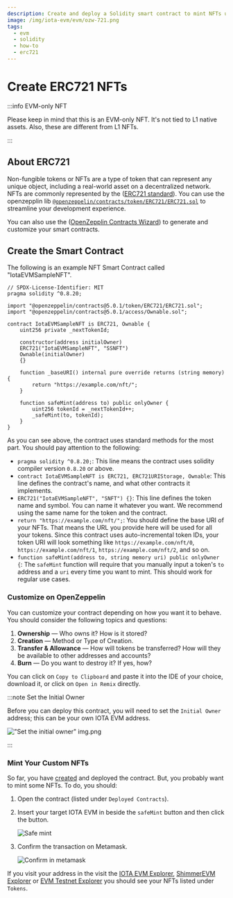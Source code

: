 ```yaml
---
description: Create and deploy a Solidity smart contract to mint NFTs using the ERC721 standard.
image: /img/iota-evm/evm/ozw-721.png
tags:
  - evm
  - solidity
  - how-to
  - erc721
---
```



# Create ERC721 NFTs

:::info EVM-only NFT

Please keep in mind that this is an EVM-only NFT. It's not tied to L1 native assets. Also, these are different from L1
NFTs.

:::

<PriorKnowledge />

## About ERC721

Non-fungible tokens or NFTs are a type of token that can represent any unique object, including a real-world asset on a
decentralized network. NFTs are commonly represented by the ([ERC721 standard](https://eips.ethereum.org/EIPS/eip-721)).
You can use the
openzepplin
lib [`@openzeppelin/contracts/token/ERC721/ERC721.sol`](https://github.com/OpenZeppelin/openzeppelin-contracts/blob/master/contracts/token/ERC721/ERC721.sol)
to streamline your development experience.

You can also use the ([OpenZepplin Contracts Wizard](https://wizard.openzeppelin.com/#erc721)) to generate and customize
your smart contracts.

<RemixIDE />

## Create the Smart Contract

The following is an example NFT Smart Contract called "IotaEVMSampleNFT".

```solidity
// SPDX-License-Identifier: MIT
pragma solidity ^0.8.20;

import "@openzeppelin/contracts@5.0.1/token/ERC721/ERC721.sol";
import "@openzeppelin/contracts@5.0.1/access/Ownable.sol";

contract IotaEVMSampleNFT is ERC721, Ownable {
    uint256 private _nextTokenId;

    constructor(address initialOwner)
    ERC721("IotaEVMSampleNFT", "SSNFT")
    Ownable(initialOwner)
    {}

    function _baseURI() internal pure override returns (string memory) {
        return "https://example.com/nft/";
    }

    function safeMint(address to) public onlyOwner {
        uint256 tokenId = _nextTokenId++;
        _safeMint(to, tokenId);
    }
}
```

As you can see above, the contract uses standard methods for the most part. You should pay attention to the following:

-   `pragma solidity ^0.8.20;`: This line means the contract uses solidity compiler version `0.8.20` or above.
-   `contract IotaEVMSampleNFT is ERC721, ERC721URIStorage, Ownable`: This line defines the contract's name, and what
    other contracts it implements.
-   `ERC721("IotaEVMSampleNFT", "SNFT") {}`: This line defines the token name and symbol. You can name it
    whatever you want. We recommend using the same name for the token and the contract.
-   `return "https://example.com/nft/";`: You should define the base URI of your NFTs. That means the URL you provide here
    will be used for all your tokens. Since this contract uses auto-incremental token IDs, your token URI will look
    something like `https://example.com/nft/0`, `https://example.com/nft/1`, `https://example.com/nft/2`, and so on.
-   `function safeMint(address to, string memory uri) public onlyOwner {`: The `safeMint` function will
    require that you manually input a token's `to` address and a `uri` every time you want to mint. This should work for
    regular use cases.

### Customize on OpenZeppelin

You can customize your contract depending on how you want it to behave. You should consider the following topics
and questions:

1. **Ownership** — Who owns it? How is it stored?
2. **Creation** — Method or Type of Creation.
3. **Transfer & Allowance** — How will tokens be transferred? How will they be available to other addresses and
   accounts?
4. **Burn** — Do you want to destroy it? If yes, how?

You can click on `Copy to Clipboard` and paste it into the IDE of your choice, download it, or click on `Open in Remix`
directly.

:::note Set the Initial Owner

Before you can deploy this contract, you will need to set the `Initial Owner` address; this can be your own IOTA EVM address.

!["Set the initial owner" img.png](/img/iota-evm/evm/how-tos/ERC721/set-initial-owner.png)

:::

<DeployAdmonition />

### Mint Your Custom NFTs

So far, you have [created](#create-the-smart-contract) and deployed the contract. But, you probably want to mint some NFTs.
To do, you should:

1. Open the contract (listed under `Deployed Contracts`).
2. Insert your target IOTA EVM in beside the `safeMint` button and then click the button.

    ![Safe mint](/img/iota-evm/evm/how-tos/ERC721/safe-mint.png)

3. Confirm the transaction on Metamask.

    ![Confirm in metamask](/img/iota-evm/evm/how-tos/ERC721/confirm-in-metamask.png)

If you visit your address in the visit the [IOTA EVM Explorer](https://explorer.evm.iota.org),
[ShimmerEVM Explorer](https://explorer.evm.testnet.shimmer.network/) or [EVM Testnet Explorer](https://explorer.evm.testnet.shimmer.network/)
you should see your NFTs listed under `Tokens`.
